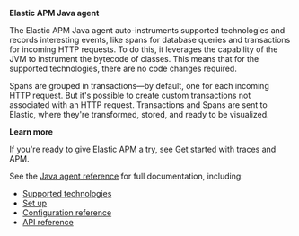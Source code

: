 
**Elastic APM Java agent**

The Elastic APM Java agent auto-instruments supported technologies and records interesting events,
like spans for database queries and transactions for incoming HTTP requests.
To do this, it leverages the capability of the JVM to instrument the bytecode of classes.
This means that for the supported technologies, there are no code changes required.

Spans are grouped in transactions—by default, one for each incoming HTTP request.
But it's possible to create custom transactions not associated with an HTTP request.
Transactions and Spans are sent to Elastic, where they're transformed, stored, and ready to be visualized.

**Learn more**

If you're ready to give Elastic APM a try, see <DocLink slug="/serverless/observability/apm-get-started">Get started with traces and APM</DocLink>.

See the [Java agent reference](((apm-java-ref))/intro.html) for full documentation, including:

* [Supported technologies](((apm-java-ref))/supported-technologies-details.html)
* [Set up](((apm-java-ref))/setup.html)
* [Configuration reference](((apm-java-ref))/configuration.html)
* [API reference](((apm-java-ref))/apis.html)


<APMAgentWarning />